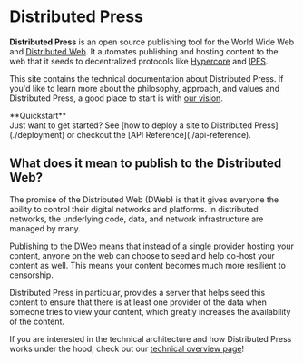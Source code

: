 
# Distributed Press 

**Distributed Press** is an open source publishing tool for the World Wide Web and [Distributed Web](https://getdweb.net). 
It automates publishing and hosting content to the web that it seeds to decentralized protocols like [Hypercore](https://hypercore-protocol.org/) and [IPFS](https://ipfs.io).

This site contains the technical documentation about Distributed Press. If you'd like to learn more about the philosophy, approach, and values and Distributed Press, a good place to start is with [our vision](./about/vision).

<Callout type="info">
**Quickstart** <br/>
Just want to get started? See [how to deploy a site to Distributed Press](./deployment) or checkout the [API Reference](./api-reference).
</Callout>

## What does it mean to publish to the Distributed Web? 
The promise of the Distributed Web (DWeb) is that it gives everyone the ability to control their digital networks and platforms.
In distributed networks, the underlying code, data, and network infrastructure are managed by many.

Publishing to the DWeb means that instead of a single provider hosting your content, anyone on the web can choose to seed and help co-host 
your content as well. This means your content becomes much more resilient to censorship.

Distributed Press in particular, provides a server that helps seed this content to ensure that there is at least one provider of the data
when someone tries to view your content, which greatly increases the availability of the content.

If you are interested in the technical architecture and how Distributed Press works under the hood, check out our [technical overview page](./overview)! 
